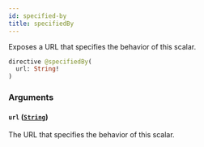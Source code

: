 ```yaml
---
id: specified-by
title: specifiedBy
---
```


Exposes a URL that specifies the behavior of this scalar.

```graphql
directive @specifiedBy(
  url: String!
)
```

### Arguments

#### `url` ([`String`](/docs/apis-clients/tasklist-api/scalars/string))

The URL that specifies the behavior of this scalar.
